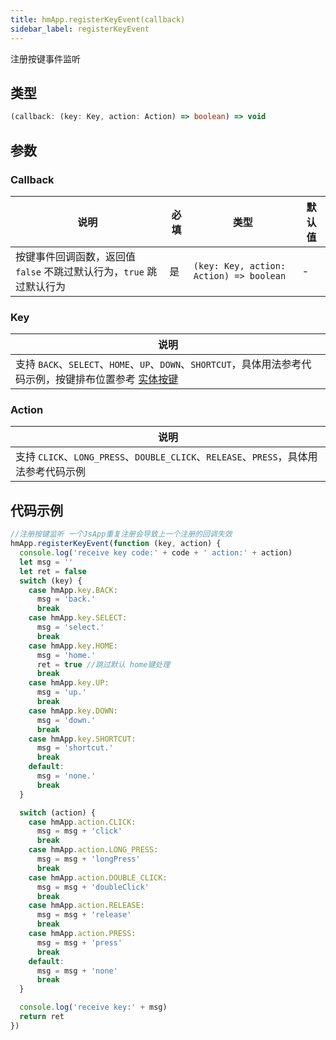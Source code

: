 ```yaml
---
title: hmApp.registerKeyEvent(callback)
sidebar_label: registerKeyEvent
---
```


注册按键事件监听

## 类型

```ts
(callback: (key: Key, action: Action) => boolean) => void
```

## 参数

### Callback

| 说明                                                                         | 必填 | 类型                        | 默认值 |
| ---------------------------------------------------------------------------- | ---- | --------------------------- | ------ |
| 按键事件回调函数，返回值 `false` 不跳过默认行为，`true` 跳过默认行为 | 是   | `(key: Key, action: Action) => boolean` | -      |

### Key

| 说明                                                                          |
| ----------------------------------------------------------------------------- |
| 支持 `BACK`、`SELECT`、`HOME`、`UP`、`DOWN`、`SHORTCUT`，具体用法参考代码示例，按键排布位置参考 [实体按键](../../../related-resources/physical-keys.mdx) |

### Action

| 说明                                                                                 |
| ------------------------------------------------------------------------------------ |
| 支持 `CLICK`、`LONG_PRESS`、`DOUBLE_CLICK`、`RELEASE`、`PRESS`，具体用法参考代码示例 |

## 代码示例

```js
//注册按键监听 一个JsApp重复注册会导致上一个注册的回调失效
hmApp.registerKeyEvent(function (key, action) {
  console.log('receive key code:' + code + ' action:' + action)
  let msg = ''
  let ret = false
  switch (key) {
    case hmApp.key.BACK:
      msg = 'back.'
      break
    case hmApp.key.SELECT:
      msg = 'select.'
      break
    case hmApp.key.HOME:
      msg = 'home.'
      ret = true //跳过默认 home键处理
      break
    case hmApp.key.UP:
      msg = 'up.'
      break
    case hmApp.key.DOWN:
      msg = 'down.'
      break
    case hmApp.key.SHORTCUT:
      msg = 'shortcut.'
      break
    default:
      msg = 'none.'
      break
  }

  switch (action) {
    case hmApp.action.CLICK:
      msg = msg + 'click'
      break
    case hmApp.action.LONG_PRESS:
      msg = msg + 'longPress'
      break
    case hmApp.action.DOUBLE_CLICK:
      msg = msg + 'doubleClick'
      break
    case hmApp.action.RELEASE:
      msg = msg + 'release'
      break
    case hmApp.action.PRESS:
      msg = msg + 'press'
      break
    default:
      msg = msg + 'none'
      break
  }

  console.log('receive key:' + msg)
  return ret
})
```
